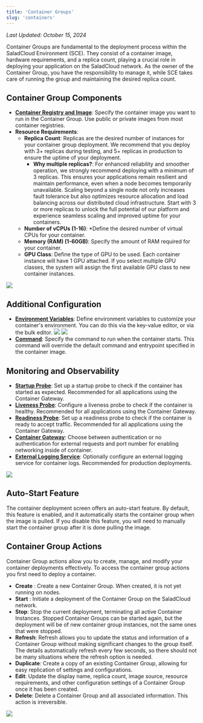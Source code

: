 ```yaml
---
title: 'Container Groups'
slug: 'containers'
---
```


_Last Updated: October 15, 2024_

Container Groups are fundamental to the deployment process within the SaladCloud Environment (SCE). They consist of a
container image, hardware requirements, and a replica count, playing a crucial role in deploying your application on the
SaladCloud network. As the owner of the Container Group, you have the responsibility to manage it, while SCE takes care
of running the group and maintaining the desired replica count.

## Container Group Components

- **[Container Registry and Image](/container-engine/explanation/infrastructure-platform/container-registries)**:
  Specify the container image you want to run in the Container Group. Use public or private images from most container
  registries.
- **Resource Requirements**:
  - **Replica Count**: Replicas are the desired number of instances for your container group deployment. We recommend
    that you deploy with 3+ replicas during testing, and 5+ replicas in production to ensure the uptime of your
    deployment.
    - **Why multiple replicas?**: For enhanced reliability and smoother operation, we strongly recommend deploying with
      a minimum of 3 replicas. This ensures your applications remain resilient and maintain performance, even when a
      node becomes temporarily unavailable. Scaling beyond a single node not only increases fault tolerance but also
      optimizes resource allocation and load balancing across our distributed cloud infrastructure. Start with 3 or more
      replicas to unlock the full potential of our platform and experience seamless scaling and improved uptime for your
      containers.
  - **Number of vCPUs (1-16)**: \*Define the desired number of virtual CPUs for your container.
  - **Memory (RAM) (1-60GB)**: Specify the amount of RAM required for your container.
  - **GPU Class**: Define the type of GPU to be used. Each container instance will have 1 GPU attached. If you select
    multiple GPU classes, the system will assign the first available GPU class to new container instances.

<img src="/container-engine/images/portal-select-hardware.png" />

## Additional Configuration

- **[Environment Variables](/container-engine/how-to-guides/environment-variables)**: Define environment variables to
  customize your container's environment. You can do this via the key-value editor, or via the bulk editor.
  ![](/container-engine/images/portal-environment-variables-key-value-edit.png)
  ![](/container-engine/images/portal-environment-variables-bulk-edit.png)
- **[Command](/container-engine/how-to-guides/specifying-a-command)**: Specify the command to run when the container
  starts. This command will override the default command and entrypoint specified in the container image.

## Monitoring and Observability

- **[Startup Probe](/container-engine/explanation/infrastructure-platform/startup-probes)**: Set up a startup probe to
  check if the container has started as expected. Recommended for all applications using the Container Gateway.
- **[Liveness Probe](/container-engine/explanation/infrastructure-platform/liveness-probes)**: Configure a liveness
  probe to check if the container is healthy. Recommended for all applications using the Container Gateway.
- **[Readiness Probe](/container-engine/explanation/infrastructure-platform/readiness-probes)**: Set up a readiness
  probe to check if the container is ready to accept traffic. Recommended for all applications using the Container
  Gateway.
- **[Container Gateway](/container-engine/explanation/infrastructure-platform/networking)**: Choose between
  authentication or no authentication for external requests and port number for enabling networking inside of container.
- **[External Logging Service](/container-engine/explanation/infrastructure-platform/external-logging)**: Optionally
  configure an external logging service for container logs. Recommended for production deployments.

<img src="/container-engine/images/portal-monitoring-config.png" />

## Auto-Start Feature

The container deployment screen offers an auto-start feature. By default, this feature is enabled, and it automatically
starts the container group when the image is pulled. If you disable this feature, you will need to manually start the
container group after it is done pulling the image.

## Container Group Actions

Container Group actions allow you to create, manage, and modify your container deployments effectively. To access the
container group actions you first need to deploy a container.

- **Create** : Create a new Container Group. When created, it is not yet running on nodes.
- **Start** : Initiate a deployment of the Container Group on the SaladCloud network.
- **Stop**: Stop the current deployment, terminating all active Container Instances. Stopped Container Groups can be
  started again, but the deployment will be of new container group instances, not the same ones that were stopped.
- **Refresh**: Refresh allows you to update the status and information of a Container Group without making significant
  changes to the group itself. The details automatically refresh every few seconds, so there should not be many
  situations where the refresh option is needed.
- **Duplicate**: Create a copy of an existing Container Group, allowing for easy replication of settings and
  configurations.
- **Edit**: Update the display name, replica count, image source, resource requirements, and other configuration
  settings of a Container Group once it has been created.
- **Delete**: Delete a Container Group and all associated information. This action is irreversible.

<img src="/container-engine/images/portal-container-group-actions.png" />
